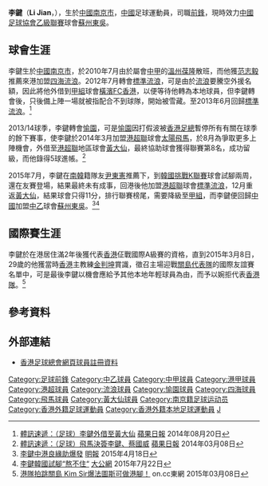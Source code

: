 {{infobox Football biography
| name           = 李鍵 <br> Li Jian
| image          = Li Jian (footballer born 1986).JPG
| fullname       = 李鍵
| nickname       = 
| birth_date     = {{birth date and age|1986|2|5}}
| birth_place    = [[中國|中國]]，[[南京市|南京市]]
| height         = {{height|m=1.80}}
| position       = [[前鋒_(足球)|前鋒]]
| currentclub    = [[蘇州東吳足球俱樂部|蘇州東吳]]
| clubnumber     = 14
| youthyears1    = 
| youthclubs1    = 
| years1 = 2010
| clubs1 = [[溫州葆隆足球俱樂部|溫州葆隆]]
| caps1  = 
| goals1 = 
| years2 = 2010–2012
| clubs2 = [[四海體育會|四海流浪]]
| caps2  = 15
| goals2 = 5
| years3 = 2012–2014
| clubs3 = [[香港流浪足球會|標準流浪]]
| caps3  = 8
| goals3 = 0
| years4 = 2012–2013
| clubs4 = → [[駿其足球會|橫濱FC香港]] 
| caps4  = 6
| goals4 = 0
| years5 = 2014
| clubs5 = [[愉園體育會|愉園]]
| caps5  = 1
| goals5 = 0
| years6 = 2014–2015
| clubs6 = [[香港飛馬足球會|太陽飛馬]]
| caps6  = 1
| goals6 = 0
| years7 = 2014–2015
| clubs7 = → [[黃大仙區康樂體育會|黃大仙]] 
| caps7  = 19
| goals7 = 5
| years8 = 2015
| clubs8 = [[香港流浪足球會|標準流浪]]
| caps8  = 7
| goals8 = 0
| years9 = 2015–2016
| clubs9 = [[黃大仙區康樂體育會|黃大仙]]
| caps9  = 14
| goals9 = 1
| years10 = 2016–2017
| clubs10 = 深圳益盛
| caps10  = 
| goals10 = 
| years11 = 2017–
| clubs11 = [[蘇州東吳足球俱樂部|蘇州東吳]]
| caps11  = 5
| goals11 = 0
| nationalyears1 = 
| nationalteam1  =
| nationalcaps1  = 
| nationalgoals1 = 
| pcupdate = 2017年3月9日
| ntupdate = 2017年3月9日
}}

'''李鍵'''（'''Li Jian'''，{{bd|1986年|2月5日}}），生於[[中國|中國]][[南京市|南京市]]，[[中國|中國]]足球運動員，司職[[前鋒_(足球)|前鋒]]，現時效力[[中國足球協會乙級聯賽|中國足球協會乙級聯賽]]球會[[蘇州東吳足球俱樂部|蘇州東吳]]。

==球會生涯==
李鍵生於[[中國|中國]][[南京市|南京市]]，於2010年7月由於屬會[[中甲|中甲]]的[[溫州葆隆足球俱樂部|溫州葆隆]]散班，而他獲[[范志毅|范志毅]]推薦來港加盟[[四海體育會|四海流浪]]。2012年7月轉會[[香港流浪足球會|標準流浪]]，可是由於[[香港流浪足球會|流浪]]要騰空外援名額，因此將他外借到[[香港甲組足球聯賽|甲組]]球會[[駿其足球會|橫濱FC香港]]，以便等待他轉為本地球員，但李鍵轉會後，只後備上陣一場就被指配合不到球隊，開始被雪藏。至2013年6月回歸[[香港流浪足球會|標準流浪]]。<ref>[http://hk.apple.nextmedia.com/sports/art/20140820/18837900 體訊速遞：（足球）李鍵外借至黃大仙] {{Wayback|url=http://hk.apple.nextmedia.com/sports/art/20140820/18837900 |date=20160603153439 }} [[蘋果日報_(香港)|蘋果日報]] 2014年08月20日</ref>

2013/14球季，李鍵轉會[[愉園體育會|愉園]]，可是[[愉園體育會|愉園]]因打假波被[[香港足總|香港足總]]暫停所有有關在球季的餘下賽事，使李鍵於2014年3月加盟[[港超聯|港超聯]]球會[[香港飛馬足球會|太陽飛馬]]，於8月為爭取更多上陣機會，外借至[[港超聯|港超聯]]地區球會[[黃大仙區康樂體育會|黃大仙]]，最終協助球會獲得聯賽第8名，成功留級，而他錄得5球進帳。<ref>[http://hk.apple.nextmedia.com/sports/art/20140308/18649228 體訊速遞：（足球）飛馬決簽李鍵、蔡國威] {{Wayback|url=http://hk.apple.nextmedia.com/sports/art/20140308/18649228 |date=20160603155012 }} [[蘋果日報_(香港)|蘋果日報]] 2014年03月08日</ref>

2015年7月，李鍵在[[南韓|南韓]]籍隊友[[尹東憲|尹東憲]]推薦下，到[[韓國|韓國]][[挑戰K聯賽|挑戰K聯賽]]球會{{link-en|高陽Hi足球會|Goyang Zaicro FC|高陽Hi}}試腳兩周，還在友賽登場，結果最終未有成事，回港後他加盟[[港超聯|港超聯]]球會[[香港流浪足球會|標準流浪]]，12月重返[[黃大仙區康樂體育會|黃大仙]]，結果球會只得11分，排行聯賽榜尾，需要降級至[[香港甲組聯賽|甲組]]，而李鍵便回歸[[中國|中國]]加盟[[中國足球協會乙級聯賽|中乙]]球會[[蘇州東吳足球俱樂部|蘇州東吳]]。<ref>[http://news.mingpao.com/pns/%E6%9D%8E%E9%8D%B5%E4%B8%AD%E6%B8%AF%E8%89%AF%E7%B7%A3%E5%8A%A9%E7%88%86%E7%99%BC/web_tc/article/20150418/s00015/1429292895682 李鍵中港良緣助爆發] {{Wayback|url=http://news.mingpao.com/pns/%E6%9D%8E%E9%8D%B5%E4%B8%AD%E6%B8%AF%E8%89%AF%E7%B7%A3%E5%8A%A9%E7%88%86%E7%99%BC/web_tc/article/20150418/s00015/1429292895682 |date=20160617035844 }} [[明報|明報]] 2015年4月18日</ref><ref>[http://news.takungpao.com.hk/paper/q/2015/0722/3071268_print.html 李鍵韓國試腳“熬不住“] {{Wayback|url=http://news.takungpao.com.hk/paper/q/2015/0722/3071268_print.html |date=20180101194333 }} [[大公網|大公網]] 2015年7月22日</ref>

==國際賽生涯==
李鍵於在港居住滿2年後獲代表[[香港足球代表隊|香港]]佂戰國際A級賽的資格，直到2015年3月8日，29歲的他獲當時[[香港足球代表隊|香港]]主教練[[金判坤|金判坤]]賞識，徵召主場迎戰[[關島足球代表隊|關島代表隊]]的國際友誼賽名單中，可是最後李鍵以機會應給予其他本地年輕球員為由，而予以婉拒代表[[香港足球代表隊|香港隊]]。<ref>[http://hk.on.cc/hk/bkn/cnt/sport/20150308/bkn-20150308183431251-0308_00882_001.html 港隊拍跳關島 Kim Sir爆法圖斯可做港腳！] {{Wayback|url=http://hk.on.cc/hk/bkn/cnt/sport/20150308/bkn-20150308183431251-0308_00882_001.html |date=20200203115814 }} on.cc東網 2015年03月08日</ref>

==參考資料==
{{reflist}}

==外部連結==
*[https://layout.hkfa.com/ch/club/54/detail?player=10644 香港足球總會網頁球員註冊資料]

{{2017年中乙分类名单苏州}}
{{DEFAULTSORT:Li Jian}}

[[Category:足球前鋒|Category:足球前鋒]]
[[Category:中乙球員|Category:中乙球員]]
[[Category:中甲球員|Category:中甲球員]]
[[Category:港甲球員|Category:港甲球員]]
[[Category:港超球員|Category:港超球員]]
[[Category:流浪球員|Category:流浪球員]]
[[Category:愉園球員|Category:愉園球員]]
[[Category:四海球員|Category:四海球員]]
[[Category:飛馬球員|Category:飛馬球員]]
[[Category:黃大仙球員|Category:黃大仙球員]]
[[Category:南京籍足球运动员|Category:南京籍足球运动员]]
[[Category:香港外籍足球運動員|Category:香港外籍足球運動員]]
[[Category:香港外籍本地足球運動員|Category:香港外籍本地足球運動員]]
[[Category:李姓|J]]